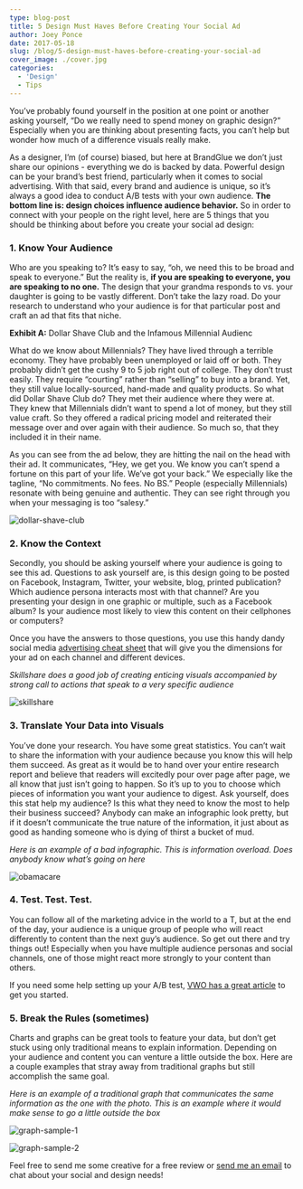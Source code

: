 ```yaml
---
type: blog-post
title: 5 Design Must Haves Before Creating Your Social Ad
author: Joey Ponce
date: 2017-05-18
slug: /blog/5-design-must-haves-before-creating-your-social-ad
cover_image: ./cover.jpg
categories:
  - 'Design'
  - Tips
---
```


You’ve probably found yourself in the position at one point or another asking yourself, “Do we really need to spend money on graphic design?” Especially when you are thinking about presenting facts, you can’t help but wonder how much of a difference visuals really make.

As a designer, I’m (of course) biased, but here at BrandGlue we don’t just
share our opinions - everything we do is backed by data. Powerful design
can be your brand’s best friend, particularly when it comes to social
advertising. With that said, every brand and audience is unique, so it’s
always a good idea to conduct A/B tests with your own audience.
**The bottom line is: design choices influence audience behavior.**
So in order to connect with your people on the right level, here are 5 things
that you should be thinking about before you create your social ad design:

### 1. Know Your Audience

Who are you speaking to? It’s easy to say, “oh, we need this to be broad and
speak to everyone.” But the reality is, **if you are speaking to everyone, you are speaking to no one.** The design that your grandma responds to vs. your daughter is going to be vastly different. Don’t take the lazy road. Do your research to understand who your audience is for that particular post and craft an ad that fits that niche.

**Exhibit A:** Dollar Shave Club and the Infamous Millennial Audienc

What do we know about Millennials? They have lived through a terrible economy.
They have probably been unemployed or laid off or both. They probably didn’t
get the cushy 9 to 5 job right out of college. They don’t trust easily. They
require “courting” rather than “selling” to buy into a brand. Yet, they still
value locally-sourced, hand-made and quality products. So what did Dollar
Shave Club do? They met their audience where they were at. They knew that
Millennials didn’t want to spend a lot of money, but they still value craft.
So they offered a radical pricing model and reiterated their message over and
over again with their audience. So much so, that they included it in their
name.

As you can see from the ad below, they are hitting the nail on the head with
their ad. It communicates, “Hey, we get you. We know you can’t spend a fortune
on this part of your life. We’ve got your back.” We especially like the
tagline, “No commitments. No fees. No BS.” People (especially Millennials)
resonate with being genuine and authentic. They can see right through you when
your messaging is too “salesy.”

![dollar-shave-club](./1.jpg)

### 2. Know the Context

Secondly, you should be asking yourself where your audience is going to see
this ad. Questions to ask yourself are, is this design going to be posted on
Facebook, Instagram, Twitter, your website, blog, printed publication? Which
audience persona interacts most with that channel? Are you presenting your
design in one graphic or multiple, such as a Facebook album? Is your audience
most likely to view this content on their cellphones or computers?

Once you have the answers to those questions, you use this handy dandy social
media [advertising cheat sheet][1] that will give you the dimensions for your ad on each channel and different devices.

_Skillshare does a good job of creating enticing visuals accompanied by strong call to actions that speak to a very specific audience_

![skillshare](./3.jpg)

### 3. Translate Your Data into Visuals

You’ve done your research. You have some great statistics. You can’t wait to
share the information with your audience because you know this will help them
succeed. As great as it would be to hand over your entire research report and
believe that readers will excitedly pour over page after page, we all know
that just isn’t going to happen. So it’s up to you to choose which pieces of
information you want your audience to digest. Ask yourself, does this stat
help my audience? Is this what they need to know the most to help their
business succeed? Anybody can make an infographic look pretty, but if it
doesn’t communicate the true nature of the information, it just about as good
as handing someone who is dying of thirst a bucket of mud.

_Here is an example of a bad infographic. This is information overload. Does anybody know what’s going on here_

![obamacare](./2.jpg)

### 4. Test. Test. Test.

You can follow all of the marketing advice in the world to a T, but at the end
of the day, your audience is a unique group of people who will react
differently to content than the next guy’s audience. So get out there and try
things out! Especially when you have multiple audience personas and social
channels, one of those might react more strongly to your content than others.

If you need some help setting up your A/B test, [VWO has a great article][2]
to get you started.

### 5. Break the Rules (sometimes)

Charts and graphs can be great tools to feature your data, but don’t get stuck
using only traditional means to explain information. Depending on your
audience and content you can venture a little outside the box. Here are a
couple examples that stray away from traditional graphs but still accomplish
the same goal.

_Here is an example of a traditional graph that communicates the same information as the one with the photo. This is an example where it would make sense to go a little outside the box_

![graph-sample-1](./4.jpg)

![graph-sample-2](./5.jpg)

Feel free to send me some creative for a free review or [send me an email](mailto:joey@brandglue.com) to
chat about your social and design needs!

[1]: https://www.bannersnack.com/blog/social-media-ad-infographic-2015/
[2]: https://vwo.com/ab-testing/
